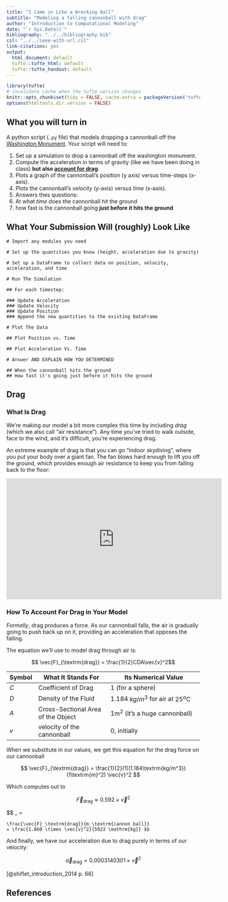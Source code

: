 ```yaml
---
title: "I Came in Like a Wrecking Ball"
subtitle: "Modeling a falling cannonball with drag"
author: "Introduction to Computational Modeling"
date: "`r Sys.Date()`"
bibliography: "../../bibliography.bib"
csl: "../../ieee-with-url.csl"
link-citations: yes
output:
  html_document: default
  tufte::tufte_html: default
  tufte::tufte_handout: default
---
```


```r
library(tufte)
# invalidate cache when the tufte version changes
knitr::opts_chunk$set(tidy = FALSE, cache.extra = packageVersion('tufte'))
options(htmltools.dir.version = FALSE)
```

## What you will turn in

A python script (`.py` file) that models dropping a cannonball off the [Washington Monument](https://en.wikipedia.org/wiki/Washington_Monument). Your script will need to:

1. Set up a simulation to drop a cannonball off the washington monument.
2. Compute the acceleration in terms of gravity (like we have been doing in class) **but also [account for drag](#accounting-for-drag)**. 
3. Plots a graph of the cannonball's position (y axis) versus time-steps (x-axis).
5. Plots the cannonball's *velocity* (y-axis) versus *time* (x-axis).
4. Answers thes questions: 
  1. At what *time* does the cannonball hit the ground
  2. how fast is the cannonball going **just before it hits the ground**

## What Your Submission Will (roughly) Look Like

```
# Import any modules you need

# Set up the quantities you know (height, acceleration due to gravity)

# Set up a DataFrame to collect data on position, velocity, acceleration, and time

# Run The Simulation

## For each timestep:

### Update Acceleration
### Update Velocity
### Update Position
### Append the new quantities to the existing DataFrame

# Plot The Data

## Plot Position vs. Time

## Plot Acceleration Vs. Time

# Answer AND EXPLAIN HOW YOU DETERMINED

## When the cannonball hits the ground
## How fast it's going just before it hits the ground
```

## Drag

### What Is Drag

We're making our model a bit more complex this time by including *drag* (which we also call "air resistance"). Any time you've tried to walk outside, face to the wind, and it's difficult, you're experiencing drag.

An extreme example of drag is that you can go "indoor skydiving", where you put your body over a giant fan. The fan blows hard enough to lift you off the ground, which provides enough air resistance to keep you from falling back to the floor:

<iframe width="560" height="315" src="https://www.youtube.com/embed/KnxUb7U2W3g?start=170" frameborder="0" allowfullscreen></iframe>

### How To Account For Drag in Your Model {.accounting-for-drag}

*Formally*, drag produces a force. As our cannonball falls, the air is gradually going to push back up on it, providing an acceleration that opposes the falling.

The equation we'll use to model drag through air is:

$$ \vec{F}_{\textrm{drag}} = \frac{1}{2}CDA\vec{v}^2$$

| Symbol | What It Stands For                 | Its Numerical Value                           |
| ------ | ---------------------------------- | --------------------------------------------- |
| $C$    | Coefficient of Drag                | 1 (for a sphere)                              |
| $D$    | Density of the Fluid               | 1.184 $kg/m^3$ for air at $25^{o} \textrm{C}$           |
| $A$    | Cross-Sectional Area of the Object | $1\textrm{m}^2$ (it's a huge cannonball)      |
| $v$    | velocity of the cannonball         | 0, initially                                  |


When we substitute in our values, we get this equation for the drag force on our cannonball

$$ \vec{F}_{\textrm{drag}} = \frac{1}{2}(1)(1.184\textrm{kg/m^3})(1\textrm{m}^2) \vec{v}^2
$$

Which computes out to

$$ \vec{F}_{\textrm{drag}} \approx 0.592 \times \vec{v}^2 $$

$$ \vec{a}_\textrm{drag} = 

    \frac{\vec{F}_\textrm{drag}}{m_\textrm{cannon ball}}
    = \frac{1.860 \times \vec{v}^2}{5923 \mathrm{kg}} $$

And finally, we have our acceleration due to drag purely in terms of our velocity:

$$ \vec{a}_\textrm{drag} = 0.0003140301 \times \vec{v}^2$$

[@shiflet_introduction_2014 p. 66]

## References
